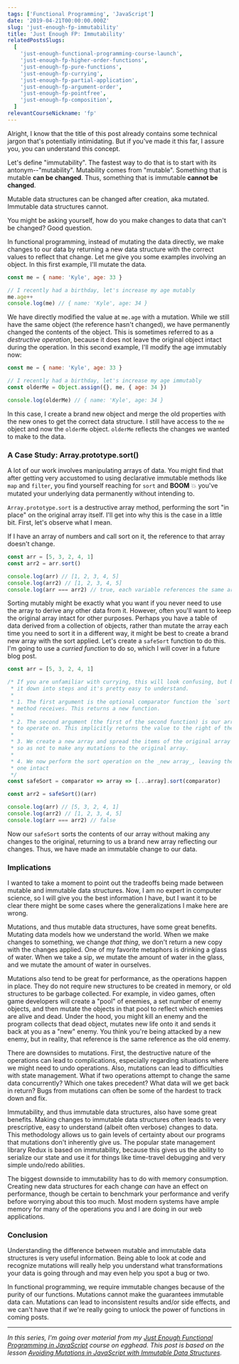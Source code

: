 ```yaml
---
tags: ['Functional Programming', 'JavaScript']
date: '2019-04-21T00:00:00.000Z'
slug: 'just-enough-fp-immutability'
title: 'Just Enough FP: Immutability'
relatedPostsSlugs:
  [
    'just-enough-functional-programming-course-launch',
    'just-enough-fp-higher-order-functions',
    'just-enough-fp-pure-functions',
    'just-enough-fp-currying',
    'just-enough-fp-partial-application',
    'just-enough-fp-argument-order',
    'just-enough-fp-pointfree',
    'just-enough-fp-composition',
  ]
relevantCourseNickname: 'fp'
---
```


Alright, I know that the title of this post already contains some technical jargon that's potentially intimidating. But if you've made it this far, I assure you, you can understand this concept.

Let's define "immutability". The fastest way to do that is to start with its antonym--"mutability". Mutability comes from "mutable". Something that is mutable **can be changed**. Thus, something that is immutable **cannot be changed**.

Mutable data structures can be changed after creation, aka mutated. Immutable data structures cannot.

You might be asking yourself, how do you make changes to data that can't be changed? Good question.

In functional programming, instead of mutating the data directly, we make changes to our data by returning a new data structure with the correct values to reflect that change. Let me give you some examples involving an object. In this first example, I'll mutate the data.

```javascript
const me = { name: 'Kyle', age: 33 }

// I recently had a birthday, let's increase my age mutably
me.age++
console.log(me) // { name: 'Kyle', age: 34 }
```

We have directly modified the value at `me.age` with a mutation. While we still have the same object (the reference hasn't changed), we have permanently changed the contents of the object. This is sometimes referred to as a _destructive operation_, because it does not leave the original object intact during the operation. In this second example, I'll modify the age immutably now:

```javascript
const me = { name: 'Kyle', age: 33 }

// I recently had a birthday, let's increase my age immutably
const olderMe = Object.assign({}, me, { age: 34 })

console.log(olderMe) // { name: 'Kyle', age: 34 }
```

In this case, I create a brand new object and merge the old properties with the new ones to get the correct data structure. I still have access to the `me` object and now the `olderMe` object. `olderMe` reflects the changes we wanted to make to the data.

### A Case Study: Array.prototype.sort()

A lot of our work involves manipulating arrays of data. You might find that after getting very accustomed to using declarative immutable methods like `map` and `filter`, you find yourself reaching for `sort` and **BOOM** 💥 you've mutated your underlying data permanently without intending to.

`Array.prototype.sort` is a destructive array method, performing the sort "in place" on the original array itself. I'll get into why this is the case in a little bit. First, let's observe what I mean.

If I have an array of numbers and call sort on it, the reference to that array doesn't change.

```javascript
const arr = [5, 3, 2, 4, 1]
const arr2 = arr.sort()

console.log(arr) // [1, 2, 3, 4, 5]
console.log(arr2) // [1, 2, 3, 4, 5]
console.log(arr === arr2) // true, each variable references the same array
```

Sorting mutably might be exactly what you want if you never need to use the array to derive any other data from it. However, often you'll want to keep the original array intact for other purposes. Perhaps you have a table of data derived from a collection of objects, rather than mutate the array each time you need to sort it in a different way, it might be best to create a brand new array with the sort applied. Let's create a `safeSort` function to do this. I'm going to use a _curried function_ to do so, which I will cover in a future blog post.

```javascript
const arr = [5, 3, 2, 4, 1]

/* If you are unfamiliar with currying, this will look confusing, but break
 * it down into steps and it's pretty easy to understand.
 *
 * 1. The first argument is the optional comparator function the `sort`
 * method receives. This returns a new function.
 *
 * 2. The second argument (the first of the second function) is our array
 * to operate on. This implicitly returns the value to the right of the =>
 *
 * 3. We create a new array and spread the items of the original array into it
 * so as not to make any mutations to the original array.
 *
 * 4. We now perform the sort operation on the _new array_, leaving the old
 * one intact
 */
const safeSort = comparator => array => [...array].sort(comparator)

const arr2 = safeSort()(arr)

console.log(arr) // [5, 3, 2, 4, 1]
console.log(arr2) // [1, 2, 3, 4, 5]
console.log(arr === arr2) // false
```

Now our `safeSort` sorts the contents of our array without making any changes to the original, returning to us a brand new array reflecting our changes. Thus, we have made an immutable change to our data.

### Implications

I wanted to take a moment to point out the tradeoffs being made between mutable and immutable data structures. Now, I am no expert in computer science, so I will give you the best information I have, but I want it to be clear there might be some cases where the generalizations I make here are wrong.

Mutations, and thus mutable data structures, have some great benefits. Mutating data models how we understand the world. When we make changes to something, we change _that thing_, we don't return a new copy with the changes applied. One of my favorite metaphors is drinking a glass of water. When we take a sip, we mutate the amount of water in the glass, and we mutate the amount of water in ourselves.

Mutations also tend to be great for performance, as the operations happen in place. They do not require new structures to be created in memory, or old structures to be garbage collected. For example, in video games, often game developers will create a "pool" of enemies, a set number of enemy objects, and then mutate the objects in that pool to reflect which enemies are alive and dead. Under the hood, you might kill an enemy and the program collects that dead object, mutates new life onto it and sends it back at you as a "new" enemy. You think you're being attacked by a new enemy, but in reality, that reference is the same reference as the old enemy.

There are downsides to mutations. First, the destructive nature of the operations can lead to complications, especially regarding situations where we might need to undo operations. Also, mutations can lead to difficulties with state management. What if two operations attempt to change the same data concurrently? Which one takes precedent? What data will we get back in return? Bugs from mutations can often be some of the hardest to track down and fix.

Immutability, and thus immutable data structures, also have some great benefits. Making changes to immutable data structures often leads to very prescriptive, easy to understand (albeit often verbose) changes to data. This methodology allows us to gain levels of certainty about our programs that mutations don't inherently give us. The popular state management library Redux is based on immutability, because this gives us the ability to serialize our state and use it for things like time-travel debugging and very simple undo/redo abilities.

The biggest downside to immutability has to do with memory consumption. Creating new data structures for each change _can_ have an effect on performance, though be certain to benchmark your performance and verify before worrying about this too much. Most modern systems have ample memory for many of the operations you and I are doing in our web applications.

### Conclusion

Understanding the difference between mutable and immutable data structures is very useful information. Being able to look at code and recognize mutations will really help you understand what transformations your data is going through and may even help you spot a bug or two.

In functional programming, we require immutable changes because of the purity of our functions. Mutations cannot make the guarantees immutable data can. Mutations can lead to inconsistent results and/or side effects, and we can't have that if we're really going to unlock the power of functions in coming posts.

---

_In this series, I'm going over material from my [Just Enough Functional Programming in JavaScript](https://egghead.io/courses/just-enough-functional-programming-in-javascript/?af=8u8eik) course on egghead. This post is based on the lesson [Avoiding Mutations in JavaScript with Immutable Data Structures](https://egghead.io/lessons/javascript-avoiding-mutations-in-javascript-with-immutable-data-structures/?af=8u8eik)._

<EggheadEmbed
  src="https://egghead.io/lessons/javascript-avoiding-mutations-in-javascript-with-immutable-data-structures/embed"
  title="Immutability"
/>
